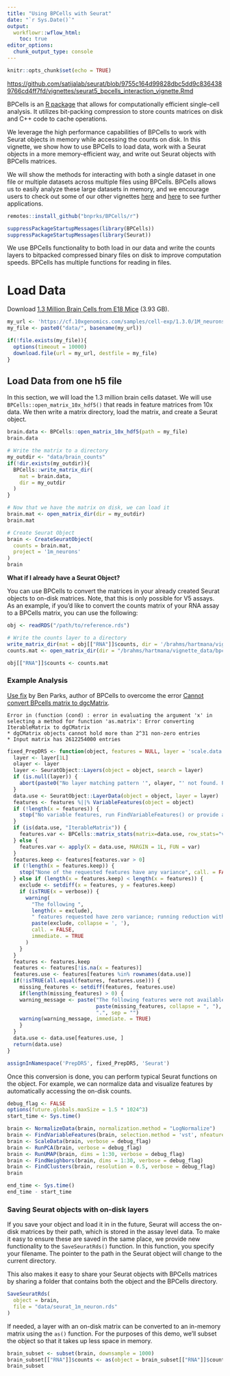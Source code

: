 ```yaml
---
title: "Using BPCells with Seurat"
date: "`r Sys.Date()`"
output:
  workflowr::wflow_html:
    toc: true
editor_options:
  chunk_output_type: console
---
```


```r
knitr::opts_chunk$set(echo = TRUE)
```

<https://github.com/satijalab/seurat/blob/9755c164d99828dbc5dd9c8364389766cd4ff7fd/vignettes/seurat5_bpcells_interaction_vignette.Rmd>

BPCells is an [R package](https://github.com/bnprks/BPCells) that allows for computationally efficient single-cell analysis. It utilizes bit-packing compression to store counts matrices on disk and C++ code to cache operations. 

We leverage the high performance capabilities of BPCells to work with Seurat objects in memory while accessing the counts on disk. In this vignette, we show how to use BPCells to load data, work with a Seurat objects in a more memory-efficient way, and write out Seurat objects with BPCells matrices.

We will show the methods for interacting with both a single dataset in one file or multiple datasets across multiple files using BPCells. BPCells allows us to easily analyze these large datasets in memory, and we encourage users to check out some of our other vignettes [here]() and [here]() to see further applications. 

```r
remotes::install_github("bnprks/BPCells/r")
```

```r
suppressPackageStartupMessages(library(BPCells))
suppressPackageStartupMessages(library(Seurat))
```

We use BPCells functionality to both load in our data and write the counts layers to bitpacked compressed binary files on disk to improve computation speeds. BPCells has multiple functions for reading in files.

# Load Data

Download [1.3 Million Brain Cells from E18 Mice](https://support.10xgenomics.com/single-cell-gene-expression/datasets/1.3.0/1M_neurons?) (3.93 GB).

```r
my_url <- 'https://cf.10xgenomics.com/samples/cell-exp/1.3.0/1M_neurons/1M_neurons_filtered_gene_bc_matrices_h5.h5'
my_file <- paste0("data/", basename(my_url))

if(!file.exists(my_file)){
  options(timeout = 10000)
  download.file(url = my_url, destfile = my_file)
}
```

## Load Data from one h5 file 

In this section, we will load the 1.3 million brain cells dataset. We will use `BPCells::open_matrix_10x_hdf5()` that reads in feature matrices from 10x data. We then write a matrix directory, load the matrix, and create a Seurat object. 

```r
brain.data <- BPCells::open_matrix_10x_hdf5(path = my_file)
brain.data

# Write the matrix to a directory
my_outdir <- "data/brain_counts"
if(!dir.exists(my_outdir)){
  BPCells::write_matrix_dir(
    mat = brain.data,
    dir = my_outdir
  )
}

# Now that we have the matrix on disk, we can load it
brain.mat <- open_matrix_dir(dir = my_outdir)
brain.mat

# Create Seurat Object
brain <- CreateSeuratObject(
  counts = brain.mat,
  project = '1m_neurons'
)
brain
```

**What if I already have a Seurat Object?**

You can use BPCells to convert the matrices in your already created Seurat objects to on-disk matrices. Note, that this is only possible for V5 assays. As an example, if you'd like to convert the counts matrix of your RNA assay to a BPCells matrix, you can use the following: 

```r
obj <- readRDS("/path/to/reference.rds")

# Write the counts layer to a directory
write_matrix_dir(mat = obj[["RNA"]]$counts, dir = '/brahms/hartmana/vignette_data/bpcells/brain_counts')
counts.mat <- open_matrix_dir(dir = "/brahms/hartmana/vignette_data/bpcells/brain_counts")

obj[["RNA"]]$counts <- counts.mat
```

### Example Analysis

[Use fix](https://github.com/bnprks/BPCells/issues/78#issuecomment-2294319947) by Ben Parks, author of BPCells to overcome the error [Cannot convert BPcells matrix to dgcMatrix](https://github.com/bnprks/BPCells/issues/95).

```
Error in (function (cond) : error in evaluating the argument 'x' in selecting a method for function 'as.matrix': Error converting IterableMatrix to dgCMatrix
* dgCMatrix objects cannot hold more than 2^31 non-zero entries
* Input matrix has 2612254000 entries
```

```r
fixed_PrepDR5 <- function(object, features = NULL, layer = 'scale.data', verbose = TRUE) {
  layer <- layer[1L]
  olayer <- layer
  layer <- SeuratObject::Layers(object = object, search = layer)
  if (is.null(layer)) {
    abort(paste0("No layer matching pattern '", olayer, "' not found. Please run ScaleData and retry"))
  }
  data.use <- SeuratObject::LayerData(object = object, layer = layer)
  features <- features %||% VariableFeatures(object = object)
  if (!length(x = features)) {
    stop("No variable features, run FindVariableFeatures() or provide a vector of features", call. = FALSE)
  }
  if (is(data.use, "IterableMatrix")) {
    features.var <- BPCells::matrix_stats(matrix=data.use, row_stats="variance")$row_stats["variance",]
  } else {
    features.var <- apply(X = data.use, MARGIN = 1L, FUN = var)
  }
  features.keep <- features[features.var > 0]
  if (!length(x = features.keep)) {
    stop("None of the requested features have any variance", call. = FALSE)
  } else if (length(x = features.keep) < length(x = features)) {
    exclude <- setdiff(x = features, y = features.keep)
    if (isTRUE(x = verbose)) {
      warning(
        "The following ",
        length(x = exclude),
        " features requested have zero variance; running reduction without them: ",
        paste(exclude, collapse = ', '),
        call. = FALSE,
        immediate. = TRUE
      )
    }
  }
  features <- features.keep
  features <- features[!is.na(x = features)]
  features.use <- features[features %in% rownames(data.use)]
  if(!isTRUE(all.equal(features, features.use))) {
    missing_features <- setdiff(features, features.use)
    if(length(missing_features) > 0) {
    warning_message <- paste("The following features were not available: ",
                             paste(missing_features, collapse = ", "),
                             ".", sep = "")
    warning(warning_message, immediate. = TRUE)
    }
  }
  data.use <- data.use[features.use, ]
  return(data.use)
}

assignInNamespace('PrepDR5', fixed_PrepDR5, 'Seurat')
```

Once this conversion is done, you can perform typical Seurat functions on the object. For example, we can normalize data and visualize features by automatically accessing the on-disk counts. 

```r
debug_flag <- FALSE
options(future.globals.maxSize = 1.5 * 1024^3)
start_time <- Sys.time()

brain <- NormalizeData(brain, normalization.method = "LogNormalize")
brain <- FindVariableFeatures(brain, selection.method = 'vst', nfeatures = 2000, verbose = debug_flag)
brain <- ScaleData(brain, verbose = debug_flag)
brain <- RunPCA(brain, verbose = debug_flag)
brain <- RunUMAP(brain, dims = 1:30, verbose = debug_flag)
brain <- FindNeighbors(brain, dims = 1:30, verbose = debug_flag)
brain <- FindClusters(brain, resolution = 0.5, verbose = debug_flag)
brain

end_time <- Sys.time()
end_time - start_time
```

### Saving Seurat objects with on-disk layers

If you save your object and load it in in the future, Seurat will access the on-disk matrices by their path, which is stored in the assay level data. To make it easy to ensure these are saved in the same place, we provide new functionality to the `SaveSeuratRds()` function. In this function, you specify your filename. The pointer to the path in the Seurat object will change to the current directory.

This also makes it easy to share your Seurat objects with BPCells matrices by sharing a folder that contains both the object and the BPCells directory.

```r
SaveSeuratRds(
  object = brain,
  file = "data/seurat_1m_neuron.rds"
)
```

If needed, a layer with an on-disk matrix can be converted to an in-memory matrix using the `as()` function. For the purposes of this demo, we'll subset the object so that it takes up less space in memory. 

```r
brain_subset <- subset(brain, downsample = 1000)
brain_subset[["RNA"]]$counts <- as(object = brain_subset[["RNA"]]$counts, Class = "dgCMatrix")
brain_subset
```
